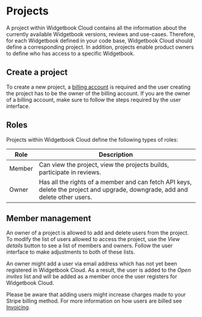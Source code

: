 # Projects

A project within Widgetbook Cloud contains all the information about the currently available Widgetbook versions, reviews and use-cases.
Therefore, for each Widgetbook defined in your code base, Widgetbook Cloud should define a corresponding project.
In addition, projects enable product owners to define who has access to a specific Widgetbook. 

## Create a project

To create a new project, a [billing account](/widgetbook-cloud/billing/#create-a-billing-account) is required and the user creating the project has to be the owner of the billing account.
If you are the owner of a billing account, make sure to follow the steps required by the user interface. 

## Roles

Projects within Widgetbook Cloud define the following types of roles:

| Role | Description |
| ---- | ---- |
| Member | Can view the project, view the projects builds, participate in reviews. |
| Owner | Has all the rights of a member and can fetch API keys, delete the project and upgrade, downgrade, add and delete other users. |
 
## Member management

An owner of a project is allowed to add and delete users from the project. 
To modify the list of users allowed to access the project, use the _View details_ button to see a list of members and owners.
Follow the user interface to make adjustments to both of these lists.

An owner might add a user via email address which has not yet been registered in Widgetbook Cloud.
As a result, the user is added to the _Open invites_ list and will be added as a member once the user registers for Widgetbook Cloud.

Please be aware that adding users might increase charges made to your Stripe billing method. For more information on how users are billed see [Invoicing](/widgetbook-cloud/billing/#Invoicing).